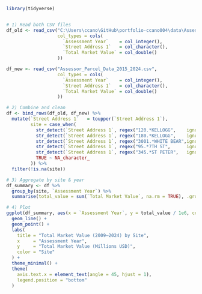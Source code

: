 

```r
library(tidyverse)


# 1) Read both CSV files
df_old <- read_csv("C:\Users\ccano\GitHub\portfolio-ccano004\data\Assessor_Parcel_Data_20250424 (1).csv",
                   col_types = cols(
                     `Assessment Year`    = col_integer(),
                     `Street Address 1`   = col_character(),
                     `Total Market Value` = col_double()
                   ))

df_new <- read_csv("Assessor_Parcel_Data_2015_2024.csv",
                   col_types = cols(
                     `Assessment Year`    = col_integer(),
                     `Street Address 1`   = col_character(),
                     `Total Market Value` = col_double()
                   ))

# 2) Combine and clean
df <- bind_rows(df_old, df_new) %>%
  mutate(`Street Address 1`   = toupper(`Street Address 1`),
         site = case_when(
           str_detect(`Street Address 1`, regex("120.*KELLOGG",    ignore_case = TRUE)) ~ "Science Museum of Minnesota",
           str_detect(`Street Address 1`, regex("180.*KELLOGG",    ignore_case = TRUE)) ~ "Custom House",
           str_detect(`Street Address 1`, regex("3001.*WHITE BEAR",ignore_case = TRUE)) ~ "Maplewood Mall",
           str_detect(`Street Address 1`, regex("95.*7TH ST",      ignore_case = TRUE)) ~ "The 428",
           str_detect(`Street Address 1`, regex("345.*ST PETER",   ignore_case = TRUE)) ~ "Landmark Towers",
           TRUE ~ NA_character_
         )) %>%
  filter(!is.na(site))

# 3) Aggregate by site & year
df_summary <- df %>%
  group_by(site, `Assessment Year`) %>%
  summarise(total_value = sum(`Total Market Value`, na.rm = TRUE), .groups = "drop")

# 4) Plot
ggplot(df_summary, aes(x = `Assessment Year`, y = total_value / 1e6, color = site)) +
  geom_line() +
  geom_point() +
  labs(
    title = "Total Market Value (2009–2024) by Site",
    x     = "Assessment Year",
    y     = "Total Market Value (Millions USD)",
    color = "Site"
  ) +
  theme_minimal() +
  theme(
    axis.text.x = element_text(angle = 45, hjust = 1),
    legend.position = "bottom"
  )





```

